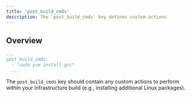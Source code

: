 ```yaml
---
title: 'post_build_cmds'
description: The `post_build_cmds` key defines custom actions
---
```


## Overview
  ```yaml alto.yml
  ...
  post_build_cmds:
    - "sudo yum install gcc"
    ...
  ```

  The `post_build_cmds` key should contain any custom actions to perform within your
  infrastructure build (e.g., installing additional Linux packages).